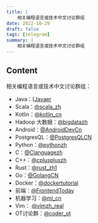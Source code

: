 ```yaml
---
title: |
    相关编程语言或技术中文讨论群组
date: 2022-10-29
draft: false
tags: [telegram]
summary: |
    相关编程语言或技术中文讨论群组
---
```


## Content

相关编程语言或技术中文讨论群组：
- Java：[[Javaer](https://t.me/Javaer)
- Scala：[@scala_zh](https://t.me/scala_zh)
- Kotlin：[@kotlin_cn](https://t.me/kotlin_cn)
- Hadoop 大数据：[@bigdatazh](https://t.me/bigdatazh)
- Android：[@AndroidDevCn](https://t.me/AndroidDevCn)
- PostgresQL：[@PostgresQLCN](https://t.me/PostgresQLCN)
- Python：[@pythonzh](https://t.me/pythonzh)
- C：[@Clanguagezh](https://t.me/Clanguagezh)
- C++：[@cpluspluszh](https://t.me/cpluspluszh)
- Rust：[@rust_zh1](https://t.me/rust_zh1)
- Go：[@GolangCN](https://t.me/GolangCN)
- Docker：[@dockertutorial](https://t.me/dockertutorial)
- 前端：[@FrontendToday](https://t.me/FrontendToday)
- 机器学习：[@ml_cn](https://t.me/ml_cn)
- Vim： [@vimzh_real](https://t.me/vimzh_real)
- OT讨论群：[@coder_ot](https://t.me/coder_ot)
